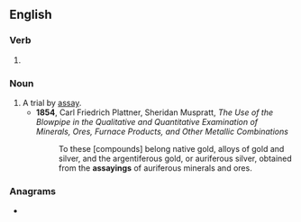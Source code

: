 ==English==

===Verb===
{{head|en|verb form}}

# {{present participle of|en|assay|nocat=1}}

===Noun===
{{en-noun}}

# A trial by [[assay]].
#* '''1854''', Carl Friedrich Plattner, ‎Sheridan Muspratt, ''The Use of the Blowpipe in the Qualitative and Quantitative Examination of Minerals, Ores, Furnace Products, and Other Metallic Combinations''
#*: To these [compounds] belong native gold, alloys of gold and silver, and the argentiferous gold, or auriferous silver, obtained from the '''assayings''' of auriferous minerals and ores.

===Anagrams===
* {{anagrams|en|a=aaginssy|gainsays|gaysians}}